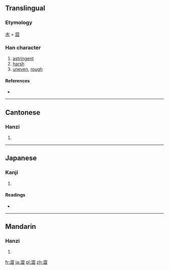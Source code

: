 {{also|渋|涩|澁}}
==Translingual==

===Etymology===
[[水]] + [[歰]]

===Han character===
{{Han char|rn=85|rad=水|as=14|sn=17|four=3711<sub>1</sub>|canj=水尸戈一 (ESIM)}}

# [[astringent]]
# [[harsh]]
# [[uneven]], [[rough]]

====References====
* {{Han ref|kx=0651.200|dkj=18311|dj=1061.230|hdz=31774.120|uh=6F80|ud=28544|bh=C0DF|bd=49375}}

----

==Cantonese==

===Hanzi===
{{yue-hanzi|jyut=|y=sap1, sap3|sim=涩}}

# {{defn|Cantonese|sort=水14}}

----

==Japanese==

===Kanji===
{{ja-kanji|grade=|rs=水14}}

# {{defn|Japanese|sort=水14}}

====Readings====
* {{ja-readings|on=[[じゅう]] (jū), [[しゅう]] (shū)|kun=[[しぶい]] (shibui), [[しぶ]] (shibu)}}

----

==Mandarin==

===Hanzi===
{{cmn-hanzi|sim=涩|pin=[[sè]] ([[se4]])|wg=se<sup>4</sup>}}

# {{defn|Mandarin|sort=水14}}

[[fr:澀]]
[[ja:澀]]
[[pl:澀]]
[[zh:澀]]